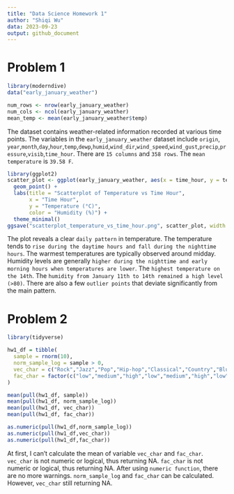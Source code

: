 ```yaml
---
title: "Data Science Homework 1"
author: "Shiqi Wu"
data: 2023-09-23
output: github_document
---
```


# Problem 1

```r
library(moderndive)
data("early_january_weather")
```

```r
num_rows <- nrow(early_january_weather)
num_cols <- ncol(early_january_weather)
mean_temp <- mean(early_january_weather$temp)
```

The dataset contains weather-related information recorded at various time points.
The variables in the `early_january_weather` dataset include `origin`, `year`,`month`,`day`,`hour`,`temp`,`dewp`,`humid`,`wind_dir`,`wind_speed`,`wind_gust`,`precip`,`pressure`,`visib`,`time_hour`. 
There are `15 columns` and `358 rows`. 
The `mean temperature` is `39.58 F`.

```r
library(ggplot2)
scatter_plot <- ggplot(early_january_weather, aes(x = time_hour, y = temp, color = humid)) +
  geom_point() +
  labs(title = "Scatterplot of Temperature vs Time Hour",
       x = "Time Hour",
       y = "Temperature (°C)",
       color = "Humidity (%)") +
  theme_minimal()
ggsave("scatterplot_temperature_vs_time_hour.png", scatter_plot, width = 8, height = 6)
```

The plot reveals a clear `daily pattern` in temperature. The temperature tends to `rise during the daytime hours and fall during the nighttime hours`. The warmest temperatures are typically observed around midday. Humidity levels are generally `higher during the nighttime and early morning hours when temperatures are lower`. The `highest temperature on the 14th`. The `humidity from January 11th to 14th remained a high level (>80)`. There are also a few `outlier points` that deviate significantly from the main pattern.

# Problem 2

```r
library(tidyverse)

hw1_df = tibble(
  sample = rnorm(10),
  norm_sample_log = sample > 0, 
  vec_char = c("Rock","Jazz","Pop","Hip-hop","Classical","Country","Blues","Electronic","Reggae","R&B"),
  fac_char = factor(c("low","medium","high","low","medium","high","low","medium","high","low"))
)

mean(pull(hw1_df, sample))
mean(pull(hw1_df, norm_sample_log))
mean(pull(hw1_df, vec_char))
mean(pull(hw1_df, fac_char))
```

```r
as.numeric(pull(hw1_df,norm_sample_log))
as.numeric(pull(hw1_df,vec_char))
as.numeric(pull(hw1_df,fac_char))
```
At first, I can't calculate the mean of variable `vec_char` and `fac_char`.
`vec_char` is not numeric or logical, thus returning NA.
`fac_char` is not numeric or logical, thus returning NA.
After using `numeric function`, there are no more warnings. `norm_sample_log` and `fac_char` can be calculated. However, `vec_char` still returning NA.